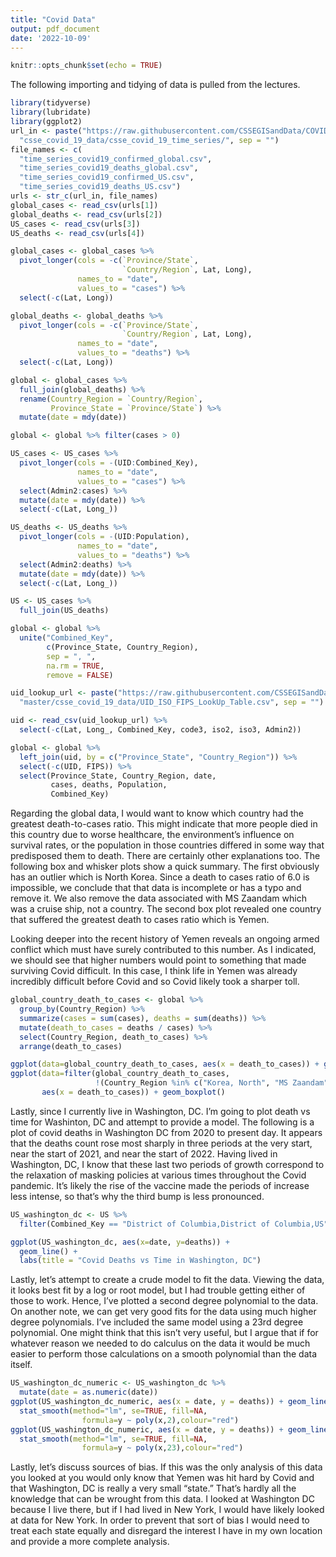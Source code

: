```yaml
---
title: "Covid Data"
output: pdf_document
date: '2022-10-09'
---
```


```r
knitr::opts_chunk$set(echo = TRUE)
```

The following importing and tidying of data is pulled from the lectures.

```r
library(tidyverse)
library(lubridate)
library(ggplot2)
url_in <- paste("https://raw.githubusercontent.com/CSSEGISandData/COVID-19/master/", 
  "csse_covid_19_data/csse_covid_19_time_series/", sep = "")
file_names <- c(
  "time_series_covid19_confirmed_global.csv",
  "time_series_covid19_deaths_global.csv",
  "time_series_covid19_confirmed_US.csv",
  "time_series_covid19_deaths_US.csv")
urls <- str_c(url_in, file_names)
global_cases <- read_csv(urls[1])
global_deaths <- read_csv(urls[2])
US_cases <- read_csv(urls[3])
US_deaths <- read_csv(urls[4])
```

```r
global_cases <- global_cases %>%
  pivot_longer(cols = -c(`Province/State`,
                         `Country/Region`, Lat, Long),
               names_to = "date",
               values_to = "cases") %>%
  select(-c(Lat, Long))

global_deaths <- global_deaths %>%
  pivot_longer(cols = -c(`Province/State`,
                         `Country/Region`, Lat, Long),
               names_to = "date",
               values_to = "deaths") %>%
  select(-c(Lat, Long))

global <- global_cases %>%
  full_join(global_deaths) %>%
  rename(Country_Region = `Country/Region`,
         Province_State = `Province/State`) %>%
  mutate(date = mdy(date))

global <- global %>% filter(cases > 0)

US_cases <- US_cases %>%
  pivot_longer(cols = -(UID:Combined_Key),
               names_to = "date",
               values_to = "cases") %>%
  select(Admin2:cases) %>%
  mutate(date = mdy(date)) %>%
  select(-c(Lat, Long_))

US_deaths <- US_deaths %>%
  pivot_longer(cols = -(UID:Population),
               names_to = "date",
               values_to = "deaths") %>%
  select(Admin2:deaths) %>%
  mutate(date = mdy(date)) %>%
  select(-c(Lat, Long_))

US <- US_cases %>%
  full_join(US_deaths)

global <- global %>%
  unite("Combined_Key",
        c(Province_State, Country_Region),
        sep = ", ",
        na.rm = TRUE,
        remove = FALSE)

uid_lookup_url <- paste("https://raw.githubusercontent.com/CSSEGISandData/COVID-19/",
  "master/csse_covid_19_data/UID_ISO_FIPS_LookUp_Table.csv", sep = "")

uid <- read_csv(uid_lookup_url) %>%
  select(-c(Lat, Long_, Combined_Key, code3, iso2, iso3, Admin2))

global <- global %>%
  left_join(uid, by = c("Province_State", "Country_Region")) %>%
  select(-c(UID, FIPS)) %>%
  select(Province_State, Country_Region, date,
         cases, deaths, Population,
         Combined_Key)

```

Regarding the global data, I would want to know which country had the greatest death-to-cases ratio. This might indicate that more people died in this country due to worse healthcare, the environment's influence on survival rates, or the population in those countries differed in some way that predisposed them to death. There are certainly other explanations too. The following box and whisker plots show a quick summary. The first obviously has an outlier which is North Korea. Since a death to cases ratio of 6.0 is impossible, we conclude that that data is incomplete or has a typo and remove it. We also remove the data associated with MS Zaandam which was a cruise ship, not a country. The second box plot revealed one country that suffered the greatest death to cases ratio which is Yemen.

Looking deeper into the recent history of Yemen reveals an ongoing armed conflict which must have surely contributed to this number. As I indicated, we should see that higher numbers would point to something that made surviving Covid difficult. In this case, I think life in Yemen was already incredibly difficult before Covid and so Covid likely took a sharper toll. 

``` r
global_country_death_to_cases <- global %>%
  group_by(Country_Region) %>%
  summarize(cases = sum(cases), deaths = sum(deaths)) %>%
  mutate(death_to_cases = deaths / cases) %>%
  select(Country_Region, death_to_cases) %>%
  arrange(death_to_cases)

ggplot(data=global_country_death_to_cases, aes(x = death_to_cases)) + geom_boxplot()
ggplot(data=filter(global_country_death_to_cases, 
                   !(Country_Region %in% c("Korea, North", "MS Zaandam"))), 
       aes(x = death_to_cases)) + geom_boxplot()

```

Lastly, since I currently live in Washington, DC. I'm going to plot death vs time for Washinton, DC and attempt to provide a model. The following is a plot of covid deaths in Washington DC from 2020 to present day. It appears that the deaths count rose most sharply in three periods at the very start, near the start of 2021, and near the start of 2022. Having lived in Washington, DC, I know that these last two periods of growth correspond to the relaxation of masking policies at various times throughout the Covid pandemic. It's likely the rise of the vaccine made the periods of increase less intense, so that's why the third bump is less pronounced.

```r
US_washington_dc <- US %>%
  filter(Combined_Key == "District of Columbia,District of Columbia,US")

ggplot(US_washington_dc, aes(x=date, y=deaths)) +
  geom_line() +
  labs(title = "Covid Deaths vs Time in Washington, DC")
```

Lastly, let's attempt to create a crude model to fit the data. Viewing the data, it looks best fit by a log or root model, but I had trouble getting either of those to work. Hence, I've plotted a second degree polynomial to the data. On another note, we can get very good fits for the data using much higher degree polynomials. I've included the same model using a 23rd degree polynomial. One might think that this isn't very useful, but I argue that if for whatever reason we needed to do calculus on the data it would be much easier to perform those calculations on a smooth polynomial than the data itself.

```r
US_washington_dc_numeric <- US_washington_dc %>%
  mutate(date = as.numeric(date))
ggplot(US_washington_dc_numeric, aes(x = date, y = deaths)) + geom_line() +
  stat_smooth(method="lm", se=TRUE, fill=NA,
                formula=y ~ poly(x,2),colour="red")
ggplot(US_washington_dc_numeric, aes(x = date, y = deaths)) + geom_line() +
  stat_smooth(method="lm", se=TRUE, fill=NA,
                formula=y ~ poly(x,23),colour="red")
```

Lastly, let's discuss sources of bias. If this was the only analysis of this data you looked at you would only know that Yemen was hit hard by Covid and that Washington, DC is really a very small "state." That's hardly all the knowledge that can be wrought from this data. I looked at Washington DC because I live there, but if I had lived in New York, I would have likely looked at data for New York. In order to prevent that sort of bias I would need to treat each state equally and disregard the interest I have in my own location and provide a more complete analysis. 